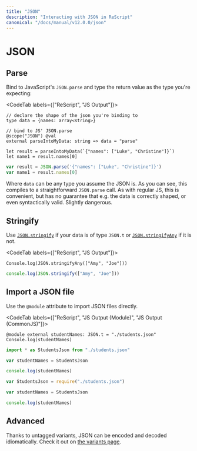 ```yaml
---
title: "JSON"
description: "Interacting with JSON in ReScript"
canonical: "/docs/manual/v12.0.0/json"
---
```


# JSON

## Parse

Bind to JavaScript's `JSON.parse` and type the return value as the type you're expecting:

<CodeTab labels={["ReScript", "JS Output"]}>

```res example
// declare the shape of the json you're binding to
type data = {names: array<string>}

// bind to JS' JSON.parse
@scope("JSON") @val
external parseIntoMyData: string => data = "parse"

let result = parseIntoMyData(`{"names": ["Luke", "Christine"]}`)
let name1 = result.names[0]
```

```js
var result = JSON.parse('{"names": ["Luke", "Christine"]}')
var name1 = result.names[0]
```

</CodeTab>

Where `data` can be any type you assume the JSON is. As you can see, this compiles to a straightforward `JSON.parse` call. As with regular JS, this is convenient, but has no guarantee that e.g. the data is correctly shaped, or even syntactically valid. Slightly dangerous.

## Stringify

Use [`JSON.stringify`](api/core/json#value-stringify) if your data is of type `JSON.t` or [`JSON.stringifyAny`](api/core/json#value-stringifyAny) if it is not.

<CodeTab labels={["ReScript", "JS Output"]}>

```res example
Console.log(JSON.stringifyAny(["Amy", "Joe"]))
```

```js
console.log(JSON.stringify(["Amy", "Joe"]))
```

</CodeTab>

## Import a JSON file

Use the `@module` attribute to import JSON files directly.

<CodeTab labels={["ReScript", "JS Output (Module)", "JS Output (CommonJS)"]}>

```res example
@module external studentNames: JSON.t = "./students.json"
Console.log(studentNames)
```

```js
import * as StudentsJson from "./students.json"

var studentNames = StudentsJson

console.log(studentNames)
```

```js
var StudentsJson = require("./students.json")

var studentNames = StudentsJson

console.log(studentNames)
```

</CodeTab>

## Advanced

Thanks to untagged variants, JSON can be encoded and decoded idiomatically. Check it out on [the variants page](variant#decoding-and-encoding-json-idiomatically).
